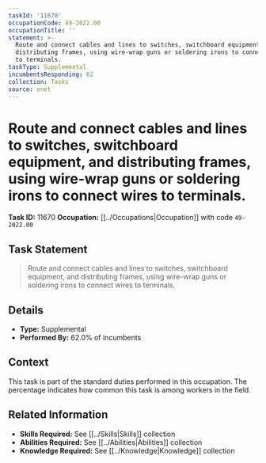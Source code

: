 ```yaml
---
taskId: '11670'
occupationCode: 49-2022.00
occupationTitle: ''
statement: >-
  Route and connect cables and lines to switches, switchboard equipment, and
  distributing frames, using wire-wrap guns or soldering irons to connect wires
  to terminals.
taskType: Supplemental
incumbentsResponding: 62
collection: Tasks
source: onet
---
```

# Route and connect cables and lines to switches, switchboard equipment, and distributing frames, using wire-wrap guns or soldering irons to connect wires to terminals.

**Task ID:** 11670
**Occupation:** [[../Occupations|Occupation]] with code `49-2022.00`

## Task Statement

> Route and connect cables and lines to switches, switchboard equipment, and distributing frames, using wire-wrap guns or soldering irons to connect wires to terminals.

## Details

- **Type:** Supplemental
- **Performed By:** 62.0% of incumbents

## Context

This task is part of the standard duties performed in this occupation. The percentage indicates how common this task is among workers in the field.

## Related Information

- **Skills Required:** See [[../Skills|Skills]] collection
- **Abilities Required:** See [[../Abilities|Abilities]] collection
- **Knowledge Required:** See [[../Knowledge|Knowledge]] collection
